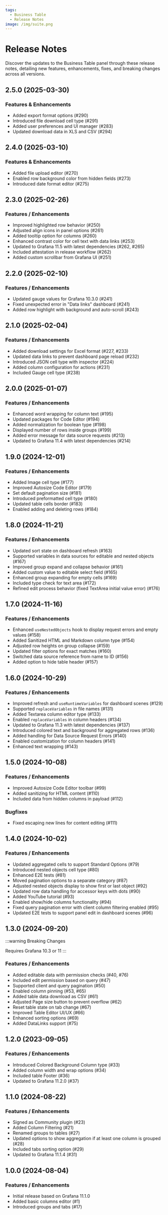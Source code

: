 ```yaml
---
tags:
  - Business Table
  - Release Notes
image: /img/suite.png
---
```



# Release Notes

Discover the updates to the Business Table panel through these release notes, detailing new features, enhancements, fixes, and breaking changes across all versions.

## 2.5.0 (2025-03-30)

### Features & Enhancements

- Added export format options (#290)
- Introduced file download cell type (#291)
- Added user preferences and UI manager (#283)
- Updated download data in XLS and CSV (#294)

## 2.4.0 (2025-03-10)

### Features & Enhancements

- Added file upload editor (#270)
- Enabled row background color from hidden fields (#273)
- Introduced date format editor (#275)

## 2.3.0 (2025-02-26)

### Features / Enhancements

- Improved highlighted row behavior (#250)
- Adjusted align icons in panel options (#261)
- Added tooltip option for columns (#260)
- Enhanced contrast color for cell text with data links (#253)
- Updated to Grafana 11.5 with latest dependencies (#262, #265)
- Included attestation in release workflow (#262)
- Added custom scrollbar from Grafana UI (#251)

## 2.2.0 (2025-02-10)

### Features / Enhancements

- Updated gauge values for Grafana 10.3.0 (#241)
- Fixed unexpected error in "Data links" dashboard (#241)
- Added row highlight with background and auto-scroll (#243)

## 2.1.0 (2025-02-04)

### Features / Enhancements

- Added download settings for Excel format (#227, #233)
- Updated data links to prevent dashboard page reload (#232)
- Introduced JSON cell type with inspector (#224)
- Added column configuration for actions (#231)
- Included Gauge cell type (#238)

## 2.0.0 (2025-01-07)

### Features / Enhancements

- Enhanced word wrapping for column text (#195)
- Updated packages for Code Editor (#194)
- Added normalization for boolean type (#198)
- Displayed number of rows inside groups (#199)
- Added error message for data source requests (#213)
- Updated to Grafana 11.4 with latest dependencies (#214)

## 1.9.0 (2024-12-01)

### Features / Enhancements

- Added Image cell type (#177)
- Improved Autosize Code Editor (#179)
- Set default pagination size (#181)
- Introduced preformatted cell type (#180)
- Updated table cells border (#183)
- Enabled adding and deleting rows (#184)

<BlogPost id="business-table-1.9.0" />

## 1.8.0 (2024-11-21)

### Features / Enhancements

- Updated sort state on dashboard refresh (#163)
- Supported variables in data sources for editable and nested objects (#167)
- Improved group expand and collapse behavior (#161)
- Added custom value to editable select field (#165)
- Enhanced group expanding for empty cells (#169)
- Included type check for text area (#172)
- Refined edit process behavior (fixed TextArea initial value error) (#176)

## 1.7.0 (2024-11-16)

### Features / Enhancements

- Enhanced `useNestedObjects` hook to display request errors and empty values (#158)
- Added Sanitized HTML and Markdown column type (#154)
- Adjusted row heights on group collapse (#159)
- Updated filter options for exact matches (#160)
- Switched data source reference from name to ID (#156)
- Added option to hide table header (#157)

## 1.6.0 (2024-10-29)

### Features / Enhancements

- Improved refresh and `useRuntimeVariables` for dashboard scenes (#129)
- Supported `replaceVariables` in file names (#131)
- Added Textarea column editor type (#133)
- Enabled `replaceVariables` in column headers (#134)
- Updated to Grafana 11.3 with latest dependencies (#137)
- Introduced colored text and background for aggregated rows (#136)
- Added handling for Data Source Request Errors (#140)
- Enabled customization for column headers (#141)
- Enhanced text wrapping (#143)

## 1.5.0 (2024-10-08)

### Features / Enhancements

- Improved Autosize Code Editor toolbar (#99)
- Added sanitizing for HTML content (#110)
- Included data from hidden columns in payload (#112)

### Bugfixes

- Fixed escaping new lines for content editing (#111)

<BlogPost id="business-table-1.5.0" />

## 1.4.0 (2024-10-02)

### Features / Enhancements

- Updated aggregated cells to support Standard Options (#79)
- Introduced nested objects cell type (#80)
- Enhanced E2E tests (#81)
- Moved pagination options to a separate category (#87)
- Adjusted nested objects display to show first or last object (#92)
- Updated row data handling for accessor keys with dots (#90)
- Added YouTube tutorial (#93)
- Enabled show/hide columns functionality (#94)
- Fixed query pagination error with client column filtering enabled (#95)
- Updated E2E tests to support panel edit in dashboard scenes (#96)

## 1.3.0 (2024-09-20)

:::warning Breaking Changes

Requires Grafana 10.3 or 11
:::

### Features / Enhancements

- Added editable data with permission checks (#40, #76)
- Included edit permission based on query (#47)
- Supported client and query pagination (#50)
- Enabled column pinning (#53, #65)
- Added table data download as CSV (#61)
- Adjusted Page size button to prevent overflow (#62)
- Reset table state on tab change (#67)
- Improved Table Editor UI/UX (#66)
- Enhanced sorting options (#69)
- Added DataLinks support (#75)

<BlogPost id="business-table-1.3.0" />

## 1.2.0 (2023-09-05)

### Features / Enhancements

- Introduced Colored Background Column type (#33)
- Added column width and wrap options (#34)
- Included table Footer (#36)
- Updated to Grafana 11.2.0 (#37)

<BlogPost id="business-table-1.2.0" />

## 1.1.0 (2024-08-22)

### Features / Enhancements

- Signed as Community plugin (#23)
- Added Column Filtering (#21)
- Renamed groups to tables (#27)
- Updated options to show aggregation if at least one column is grouped (#28)
- Included tabs sorting option (#29)
- Updated to Grafana 11.1.4 (#31)

## 1.0.0 (2024-08-04)

### Features / Enhancements

- Initial release based on Grafana 11.1.0
- Added basic columns editor (#1)
- Introduced groups and tabs (#17)

